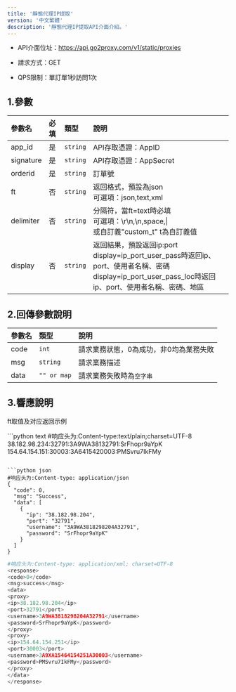```yaml
---
title: '靜態代理IP提取'
version: '中文繁體'
description: '靜態代理IP提取API介面介紹。'
---
```


* API介面位址：https://api.go2proxy.com/v1/static/proxies

* 請求方式：GET

* QPS限制：單訂單1秒訪問1次

## 1.參數

| 參數名       | 必填 | 類型       | 說明                          |                   
| :-------- | :- | :------- | :------------------------------------------------------------| 
| app_id   | 是  | `string` | API存取憑證：AppID|
| signature | 是  | `string` | API存取憑證：AppSecret|
| orderid   | 是  | `string` | 訂單號 |
| ft        | 否  | `string` | 返回格式，預設為json <br />可選項：json,text,xml |
| delimiter | 否  | `string` | 分隔符，當ft=text時必填 <br />可選項：\r\n,\n,space,\|<br />或自訂義"custom_t" t為自訂義值|
| display   | 否  | `string` | 返回結果，預設返回ip:port<br /> display=ip\_port\_user\_pass時返回ip、port、使用者名稱、密碼<br />display=ip\_port\_user\_pass\_loc時返回ip、port、使用者名稱、密碼、地區 |

## 2.回傳參數說明

| 參數名  | 類型          | 說明                           |
| :--- | :---------- | :--------------------------- |
| code | `int`       | 請求業務狀態，0為成功，非0均為業務失敗 |
| msg  | `string`    | 請求業務描述                       |
| data | `"" or map` | 請求業務失敗時為`空字串`                |

## 3.響應說明

ft取值及对应返回示例

<CodeGroup>
  ```python text
  #响应头为:Content-type:text/plain;charset=UTF-8
  38.182.98.234:32791:3A9WA38132791:SrFhopr9aYpK 154.64.154.151:30003:3A6415420003:PMSvru7IkFMy

  ```

  ```python json
  #响应头为:Content-type: application/json
  {
    "code": 0,
    "msg": "Success",
    "data": [
      {
        "ip": "38.182.98.204",
        "port": "32791",
        "username": "3A9WA3818298204A32791",
        "password": "SrFhopr9aYpK"
      }
    ]
  }
  ```

  ```python xml
  #响应头为:Content-type: application/xml; charset=UTF-8
  <response>
  <code>0</code>
  <msg>success</msg>
  <data>
  <proxy>
  <ip>38.182.98.204</ip>
  <port>32791</port>
  <username>3A9WA3818298204A32791</username>
  <password>SrFhopr9aYpK</password>
  </proxy>
  <proxy>
  <ip>154.64.154.251</ip>
  <port>30003</port>
  <username>3A9XA15464154251A30003</username>
  <password>PMSvru7IkFMy</password>
  </proxy>
  </data>
  </response>

  ```
</CodeGroup>